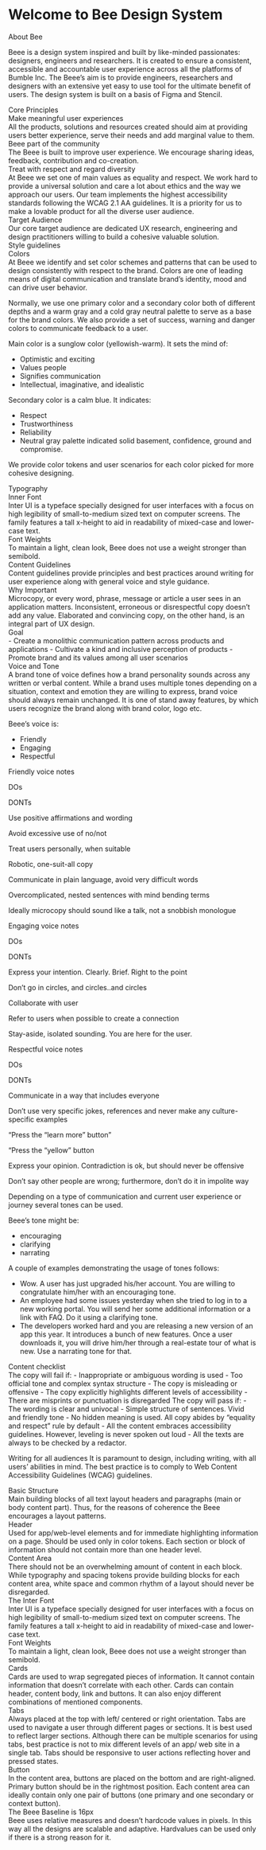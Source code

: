 
<Meta title="Principles/Introduction" />

<style>
  {`
    .subheading {
      font-weight: 900;
      font-size: 19px;
      color: #039df4;
      letter-spacing: 2px;
      line-height: 24px;
      text-transform: uppercase;
      margin-bottom: 12px;
      margin-top: 40px;
    }

    .subsubheading {
      font-weight: 900;
      font-size: 14px;
      color: #039df4;
      letter-spacing: 2px;
      line-height: 24px;
      text-transform: uppercase;
      margin-bottom: 12px;
      margin-top: 10px;
    }

    @media (min-width: 620px) {
      .link-list {
        row-gap: 20px;
        column-gap: 20px;
        grid-template-columns: 1fr 1fr;
      }
    }

    @media all and (-ms-high-contrast:none) {
    .link-list {
        display: -ms-grid;
        -ms-grid-columns: 1fr 1fr;
        -ms-grid-rows: 1fr 1fr;
      }
    }

    .parentGrid {
      display: grid; 
      grid-template-columns: 1fr 1fr; 
      grid-template-rows: 1fr 1fr 1fr 1fr 1fr; 
      gap: 0% 0%; 
      margin-bottom:20px;
    }

    .parentGrid1 {
      display: grid; 
      grid-template-columns: 1fr 1fr; 
      grid-template-rows: 1fr 1fr 1fr 1fr; 
      gap: 0% 0%; 
      margin-bottom:20px;
    }
  `}
</style>

# Welcome to Bee Design System
<div className="subheading">About Bee</div>

Beee is a design system inspired and built by like-minded passionates: 
designers, engineers and researchers. It is created to ensure a consistent, 
accessible and accountable user experience across all the platforms of Bumble Inc. 
The Beee’s aim is to provide engineers, researchers and designers with an extensive yet 
easy to use tool for the ultimate benefit of users. The design system is built on a basis of Figma and Stencil. 

<div className="subheading">Core Principles</div>
<div className="subsubheading">Make meaningful user experiences</div>
All the products, solutions and resources created should aim at providing users better experience, 
serve their needs and add marginal value to them. 

<div className="subsubheading">Beee part of the community</div>
The Beee is built to improve user experience. We encourage sharing ideas, feedback, contribution and co-creation. 

<div className="subsubheading">Treat with respect and regard diversity</div>
At Beee we set one of main values as equality and respect. We work hard to provide 
a universal solution and care a lot about ethics and the way we approach our users. 
Our team implements the highest accessibility standards following the WCAG 2.1 AA guidelines. 
It is a priority for us to make a lovable product for all the diverse user audience.  

<div className="subheading">Target Audience</div>
Our core target audience are dedicated UX research, engineering and design practitioners willing to build a cohesive valuable solution. 

<div className="subheading">Style guidelines</div>
<div className="subsubheading">Colors</div>
At Beee we identify and set color schemes and patterns that can be used to design consistently with respect to the brand. 
Colors are one of leading means of digital communication and translate brand’s identity, mood and can drive user behavior. 

Normally, we use one primary color and a secondary color both of different depths and a warm gray and a cold gray neutral 
palette to serve as a base for the brand colors. We also provide a set of success, warning and danger colors to communicate 
feedback to a user. 

Main color is a sunglow color (yellowish-warm). It sets the mind of:
- Optimistic and exciting
- Values people
- Signifies communication
- Intellectual, imaginative, and idealistic

Secondary color is a calm blue. It indicates:
- Respect
- Trustworthiness
- Reliability
- Neutral gray palette indicated solid basement, confidence, ground and compromise. 

We provide color tokens and user scenarios for each color picked for more cohesive designing. 

<div className="subsubheading">Typography</div>
<div className="subsubheading">Inner Font</div>
Inter UI is a typeface specially designed for user interfaces with a focus on high legibility of 
small-to-medium sized text on computer screens. The family features a tall x-height to aid in 
readability of mixed-case and lower-case text. 

<div className="subsubheading">Font Weights</div>
To maintain a light, clean look, Beee does not use a weight stronger than semibold.

<div className="subheading">Content Guidelines</div>
Content guidelines provide principles and best practices around writing for user 
experience along with general voice and style guidance.

<div className="subsubheading">Why Important</div>
Microcopy, or every word, phrase, message or article a user sees in an application matters. 
Inconsistent, erroneous or disrespectful copy doesn’t add any value. Elaborated and convincing copy, 
on the other hand, is an integral part of UX design.

<div className="subsubheading">Goal</div>
- Create a monolithic communication pattern across products and applications
- Cultivate a kind and inclusive perception of products
- Promote brand and its values among all user scenarios

<div className="subsubheading">Voice and Tone</div>
A brand tone of voice defines how a brand personality sounds across any written or verbal content. 
While a brand uses multiple tones depending on a situation, context and emotion they are willing to 
express, brand voice should always remain unchanged. It is one of stand away features, by which users 
recognize the brand along with brand color, logo etc.

Beee’s voice is:
- Friendly
- Engaging
- Respectful

<div className="subsubheading">Friendly voice notes</div>
<div className="parentGrid">
  <p>DOs</p>
  <p>DONTs</p>
  <p>Use positive affirmations and wording</p>
  <p>Avoid excessive use of no/not </p>
  <p>Treat users personally, when suitable</p>
  <p>Robotic, one-suit-all copy</p>
  <p>Communicate in plain language, avoid very difficult words</p>
  <p>Overcomplicated, nested sentences with mind bending terms</p>
  <p>Ideally microcopy should sound like a talk, not a snobbish monologue</p>
  <p> </p>
</div>

<div className="subsubheading">Engaging voice notes</div>
<div className="parentGrid1">
  <p>DOs</p>
  <p>DONTs</p>
  <p>Express your intention. Clearly. Brief. Right to the point</p>
  <p>Don’t go in circles, and circles..and circles</p>
  <p>Collaborate with user</p>
  <p> </p>
  <p>Refer to users when possible to create a connection </p>
  <p>Stay-aside, isolated sounding. You are here for the user. </p>
</div>

<div className="subsubheading">Respectful voice notes</div>
<div className="parentGrid1">
  <p>DOs</p>
  <p>DONTs</p>
  <p>Communicate in a way that includes everyone</p>
  <p>Don’t use very specific jokes, references and never make any culture-specific examples</p>
  <p>“Press the “learn more” button”</p>
  <p>“Press the “yellow” button</p>
  <p>Express your opinion. Contradiction is ok, but should never be offensive</p>
  <p>Don’t say other people are wrong; furthermore, don’t do it in impolite way</p>
</div>


Depending on a type of communication and current user experience or journey several tones can be used.

Beee’s tone might be:
- encouraging
- clarifying
- narrating

A couple of examples demonstrating the usage of tones follows:
- Wow. A user has just upgraded his/her account. You are willing to 
congratulate him/her with an encouraging tone. 
- An employee had some issues yesterday when she tried to log in to a 
new working portal. You will send her some additional information or 
a link with FAQ. Do it using a clarifying tone.
- The developers worked hard and you are releasing a new version 
of an app this year. It introduces a bunch of new features. Once a user 
downloads it, you will drive him/her through a real-estate tour of what is 
new. Use a narrating tone for that.  


<div className="subsubheading">Content checklist</div>
The copy will fail if:
- Inappropriate or ambiguous wording is used
- Too official tone and complex syntax structure
- The copy is misleading or offensive
- The copy explicitly highlights different levels of accessibility
- There are misprints or punctuation is disregarded 
The copy will pass if: 
- The wording is clear and univocal
- Simple structure of sentences. Vivid and friendly tone
- No hidden meaning is used. All copy abides by “equality and respect” rule by default
- All the content embraces accessibility guidelines. However, leveling is never spoken out loud
- All the texts are always to be checked by a redactor. 

Writing for all audiences
It is paramount to design, including writing, with all users’ abilities in mind. 
The best practice is to comply to Web Content Accessibility Guidelines (WCAG) guidelines.

<div className="subsubheading">Basic Structure</div>
Main building blocks of all text layout headers and paragraphs 
(main or body content part). Thus, for the reasons of coherence 
the Beee encourages a layout patterns.

<div className="subsubheading">Header</div>
Used for app/web-level elements and for immediate highlighting information on a page. 
Should be used only in color tokens. Each section or block of information should 
not contain more than one header level. 

<div className="subsubheading">Content Area</div>
There should not be an overwhelming amount of content in each block. While typography and spacing 
tokens provide building blocks for each content area, white space and common rhythm of a layout should never be disregarded. 

<div className="subsubheading">The Inter Font</div>
Inter UI is a typeface specially designed for user interfaces with a focus on high legibility of small-to-medium sized 
text on computer screens. The family features a tall x-height to aid in readability of mixed-case and lower-case text. 

<div className="subsubheading">Font Weights</div>
To maintain a light, clean look, Beee does not use a weight stronger than semibold.

<div className="subsubheading">Cards</div>
Cards are used to wrap segregated pieces of information. It cannot contain information that doesn’t correlate with each other. 
Cards can contain header, content body, link and buttons. It can also enjoy different combinations of mentioned components.

<div className="subsubheading">Tabs</div>
Always placed at the top with left/ centered or right orientation. Tabs are used to navigate a user through 
different pages or sections. It is best used to reflect larger sections. Although there can be multiple 
scenarios for using tabs, best practice is not to mix different levels of an app/ web site in a single tab. 
Tabs should be responsive to user actions reflecting hover and pressed states. 

<div className="subsubheading">Button</div>
In the content area, buttons are placed on the bottom and are right-aligned. Primary button should be 
in the rightmost position. Each content area can ideally contain only one pair of buttons (one primary 
and one secondary or context button). 

<div className="subsubheading">The Beee Baseline is 16px</div>
Beee uses relative measures and doesn’t hardcode values in pixels. In this way all the designs 
are scalable and adaptive. Hardvalues can be used only if there is a strong reason for it.